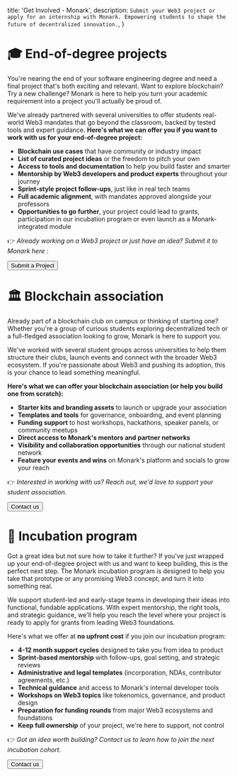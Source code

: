
  title: 'Get Involved - Monark',
  description: `Submit your Web3 project or apply for an internship with Monark. Empowering students to shape the future of decentralized innovation.`,
}

# 🎓 End-of-degree projects

You're nearing the end of your software engineering degree and need a final project that's both exciting and relevant. Want to explore blockchain? Try a new challenge? Monark is here to help you turn your academic requirement into a project you'll actually be proud of. 

We've already partnered with several universities to offer students real-world Web3 mandates that go beyond the classroom, backed by tested tools and expert guidance. **Here's what we can offer you if you want to work with us for your end-of-degree project:**

- **Blockchain use cases** that have community or industry impact
- **List of curated project ideas** or the freedom to pitch your own
- **Access to tools and documentation** to help you build faster and smarter
- **Mentorship by Web3 developers and product experts** throughout your journey
- **Sprint-style project follow-ups**, just like in real tech teams
- **Full academic alignment**, with mandates approved alongside your professors
- **Opportunities to go further**, your project could lead to grants, participation in our incubation program or even launch as a Monark-integrated module

👉 _Already working on a Web3 project or just have an idea? Submit it to Monark here :_

<Link href="mailto:contact+project@monark.io" target="_blank">
  <Button>Submit a Project</Button>
</Link>

# 🏛 Blockchain association

Already part of a blockchain club on campus or thinking of starting one? Whether you're a group of curious students exploring decentralized tech or a full-fledged association looking to grow, Monark is here to support you. 

We've worked with several student groups across universities to help them structure their clubs, launch events and connect with the broader Web3 ecosystem. If you're passionate about Web3 and pushing its adoption, this is your chance to lead something meaningful.

**Here's what we can offer your blockchain association (or help you build one from scratch):**

- **Starter kits and branding assets** to launch or upgrade your association
- **Templates and tools** for governance, onboarding, and event planning
- **Funding support** to host workshops, hackathons, speaker panels, or community meetups
- **Direct access to Monark's mentors and partner networks**
- **Visibility and collaboration opportunities** through our national student network
- **Feature your events and wins** on Monark's platform and socials to grow your reach

👉 _Interested in working with us? Reach out, we'd love to support your student association._

<Link href="mailto:contact+studentassociation@monark.io" target="_blank">
  <Button>Contact us</Button>
</Link>

# 🚀 Incubation program

Got a great idea but not sure how to take it further? If you've just wrapped up your end-of-degree project with us and want to keep building, this is the perfect next step. The Monark incubation program is designed to help you take that prototype or any promising Web3 concept, and turn it into something real. 

We support student-led and early-stage teams in developing their ideas into functional, fundable applications. With expert mentorship, the right tools, and strategic guidance, we'll help you reach the level where your project is ready to apply for grants from leading Web3 foundations.

Here's what we offer at **no upfront cost** if you join our incubation program:

- **4-12 month support cycles** designed to take you from idea to product
- **Sprint-based mentorship** with follow-ups, goal setting, and strategic reviews
- **Administrative and legal templates** (incorporation, NDAs, contributor agreements, etc.)
- **Technical guidance** and access to Monark's internal developer tools
- **Workshops on Web3 topics** like tokenomics, governance, and product design
- **Preparation for funding rounds** from major Web3 ecosystems and foundations
- **Keep full ownership** of your project, we're here to support, not control

👉 _Got an idea worth building? Contact us to learn how to join the next incubation cohort._

<Link href="mailto:contact+incubation@monark.io" target="_blank">
  <Button>Contact us</Button>
</Link>